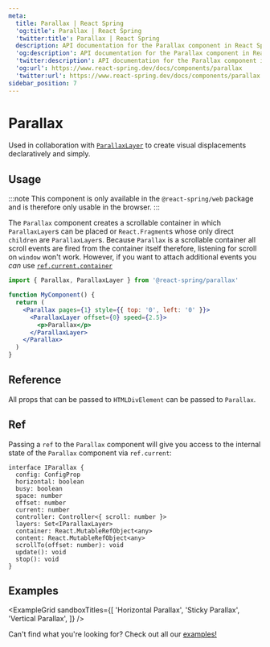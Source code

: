 ```yaml
---
meta:
  title: Parallax | React Spring
  'og:title': Parallax | React Spring
  'twitter:title': Parallax | React Spring
  description: API documentation for the Parallax component in React Spring.
  'og:description': API documentation for the Parallax component in React Spring.
  'twitter:description': API documentation for the Parallax component in React Spring.
  'og:url': https://www.react-spring.dev/docs/components/parallax
  'twitter:url': https://www.react-spring.dev/docs/components/parallax
sidebar_position: 7
---
```


# Parallax

Used in collaboration with [`ParallaxLayer`](/docs/components/parallax-layer) to create visual displacements declaratively and simply.

## Usage

:::note
This component is only available in the `@react-spring/web` package and is therefore only usable in the browser.
:::

The `Parallax` component creates a scrollable container in which `ParallaxLayer`s can be placed or `React.Fragment`s whose only
direct `children` are `ParallaxLayer`s. Because `Parallax` is a scrollable container all scroll events are fired from the container
itself therefore, listening for scroll on `window` won't work. However, if you want to attach additional events you _can_ use [`ref.current.container`](#ref)

```jsx
import { Parallax, ParallaxLayer } from '@react-spring/parallax'

function MyComponent() {
  return (
    <Parallax pages={1} style={{ top: '0', left: '0' }}>
      <ParallaxLayer offset={0} speed={2.5}>
        <p>Parallax</p>
      </ParallaxLayer>
    </Parallax>
  )
}
```

## Reference


All props that can be passed to `HTMLDivElement` can be passed to `Parallax`.

<TablesConfiguration data={PARALLAX_CONFIG_DATA} />

## Ref

Passing a `ref` to the `Parallax` component will give you access to the internal state of the `Parallax` component via `ref.current`:

```tsx
interface IParallax {
  config: ConfigProp
  horizontal: boolean
  busy: boolean
  space: number
  offset: number
  current: number
  controller: Controller<{ scroll: number }>
  layers: Set<IParallaxLayer>
  container: React.MutableRefObject<any>
  content: React.MutableRefObject<any>
  scrollTo(offset: number): void
  update(): void
  stop(): void
}
```

## Examples


<ExampleGrid
  sandboxTitles={[
    'Horizontal Parallax',
    'Sticky Parallax',
    'Vertical Parallax',
  ]}
/>

Can't find what you're looking for? Check out all our [examples!](/examples)
